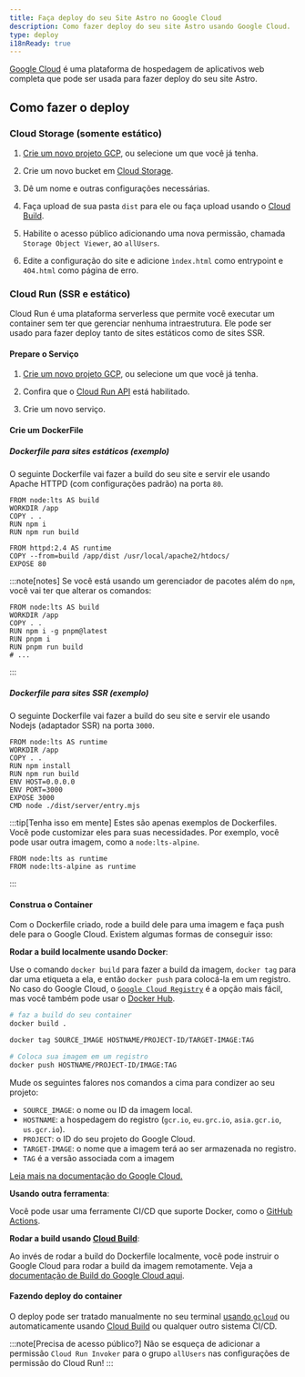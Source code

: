 ```yaml
---
title: Faça deploy do seu Site Astro no Google Cloud
description: Como fazer deploy do seu site Astro usando Google Cloud.
type: deploy
i18nReady: true
---
```


[Google Cloud](https://cloud.google.com/) é uma plataforma de hospedagem de aplicativos web completa que pode ser usada para fazer deploy do seu site Astro.

## Como fazer o deploy

### Cloud Storage (somente estático)

1. [Crie um novo projeto GCP](https://console.cloud.google.com/projectcreate), ou selecione um que você já tenha.

2. Crie um novo bucket em [Cloud Storage](https://cloud.google.com/storage).

3. Dê um nome e outras configurações necessárias.

4. Faça upload de sua pasta `dist` para ele ou faça upload usando o [Cloud Build](https://cloud.google.com/build).

5. Habilite o acesso público adicionando uma nova permissão, chamada `Storage Object Viewer`, ao `allUsers`.

6. Edite a configuração do site e adicione `ìndex.html` como entrypoint e `404.html` como página de erro.

### Cloud Run (SSR e estático)

Cloud Run é uma plataforma serverless que permite você executar um container sem ter que gerenciar nenhuma intraestrutura. Ele pode ser usado para fazer deploy tanto de sites estáticos como de sites SSR.

#### Prepare o Serviço

1. [Crie um novo projeto GCP](https://console.cloud.google.com/projectcreate), ou selecione um que você já tenha.

2. Confira que o [Cloud Run API]() está habilitado.

3. Crie um novo serviço.

#### Crie um DockerFile

##### Dockerfile para sites estáticos (exemplo)

O seguinte Dockerfile vai fazer a build do seu site e servir ele usando Apache HTTPD (com configurações padrão) na porta `80`.

```docker title="Dockerfile"
FROM node:lts AS build
WORKDIR /app
COPY . .
RUN npm i
RUN npm run build

FROM httpd:2.4 AS runtime
COPY --from=build /app/dist /usr/local/apache2/htdocs/
EXPOSE 80
```

:::note[notes]
Se você está usando um gerenciador de pacotes além do `npm`, você vai ter que alterar os comandos:

```docker title="Dockerfile" add={4} "pnpm"
FROM node:lts AS build
WORKDIR /app
COPY . .
RUN npm i -g pnpm@latest
RUN pnpm i
RUN pnpm run build
# ...
```
:::

##### Dockerfile para sites SSR (exemplo)

O seguinte Dockerfile vai fazer a build do seu site e servir ele usando Nodejs (adaptador SSR) na porta `3000`.

```docker title="Dockerfile"
FROM node:lts AS runtime
WORKDIR /app
COPY . .
RUN npm install
RUN npm run build
ENV HOST=0.0.0.0
ENV PORT=3000
EXPOSE 3000
CMD node ./dist/server/entry.mjs
```

:::tip[Tenha isso em mente]
Estes são apenas exemplos de Dockerfiles. Você pode customizar eles para suas necessidades. Por exemplo, você pode usar outra imagem, como a `node:lts-alpine`. 

```docker title="Dockerfile" del={1} add={2}
FROM node:lts as runtime
FROM node:lts-alpine as runtime
```
:::

#### Construa o Container

Com o Dockerfile criado, rode a build dele para uma imagem e faça push dele para o Google Cloud. Existem algumas formas de conseguir isso:

**Rodar a build localmente usando Docker**:

Use o comando `docker build` para fazer a build da imagem, `docker tag` para dar uma etiqueta a ela, e então `docker push` para colocá-la em um registro. No caso do Google Cloud, o [`Google Cloud Registry`](https://cloud.google.com/container-registry/docs/pushing-and-pulling#add-registry) é a opção mais fácil, mas você também pode usar o [Docker Hub](<https://hub.docker.com/>).

```bash
# faz a build do seu container
docker build .

docker tag SOURCE_IMAGE HOSTNAME/PROJECT-ID/TARGET-IMAGE:TAG

# Coloca sua imagem em um registro
docker push HOSTNAME/PROJECT-ID/IMAGE:TAG
```

Mude os seguintes falores nos comandos a cima para condizer ao seu projeto:

- `SOURCE_IMAGE`: o nome ou ID da imagem local.
- `HOSTNAME`: a hospedagem do registro (`gcr.io`, `eu.grc.io`, `asia.gcr.io`, `us.gcr.io`).
- `PROJECT`: o ID do seu projeto do Google Cloud.
- `TARGET-IMAGE`: o nome que a imagem terá ao ser armazenada no registro.
- `TAG` é a versão associada com a imagem

[Leia mais na documentação do Google Cloud.](https://cloud.google.com/container-registry/docs/pushing-and-pulling)

**Usando outra ferramenta**:

Você pode usar uma ferramente CI/CD que suporte Docker, como o [GitHub Actions](https://github.com/marketplace/actions/push-to-gcr-github-action).

**Rodar a build usando [Cloud Build](https://cloud.google.com/build)**:

Ao invés de rodar a build do Dockerfile localmente, você pode instruir o Google Cloud para rodar a build da imagem remotamente. Veja a [documentação de Build do Google Cloud aqui](<https://cloud.google.com/build/docs/build-push-docker-image>).

#### Fazendo deploy do container

O deploy pode ser tratado manualmente no seu terminal [usando `gcloud`](<https://cloud.google.com/run/docs/deploying#service>) ou automaticamente usando [Cloud Build](https://cloud.google.com/build) ou qualquer outro sistema CI/CD.

:::note[Precisa de acesso público?]
Não se esqueça de adicionar a permissão `Cloud Run Invoker` para o grupo `allUsers` nas configurações de permissão do Cloud Run!
:::
